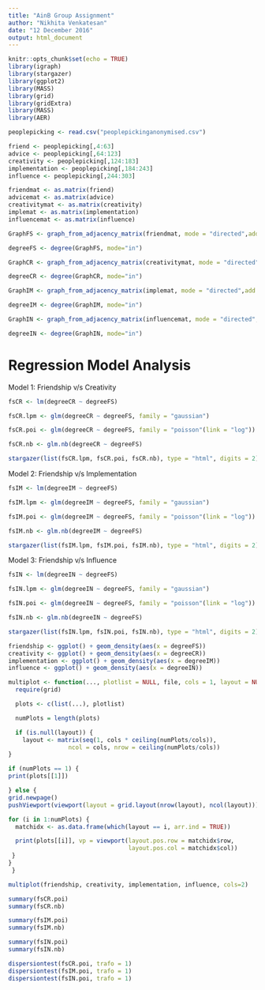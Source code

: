 ---
title: "AinB Group Assignment"
author: "Nikhita Venkatesan"
date: "12 December 2016"
output: html_document
---

```{r setup, include=FALSE}
knitr::opts_chunk$set(echo = TRUE)
library(igraph)
library(stargazer)
library(ggplot2)
library(MASS)
library(grid)
library(gridExtra)
library(MASS)
library(AER)
```

```{r, echo = FALSE}
peoplepicking <- read.csv("peoplepickinganonymised.csv")
```

```{r, echo = FALSE}
friend <- peoplepicking[,4:63]
advice <- peoplepicking[,64:123]
creativity <- peoplepicking[,124:183]
implementation <- peoplepicking[,184:243]
influence <- peoplepicking[,244:303]
```

```{r, echo=FALSE}
friendmat <- as.matrix(friend)
advicemat <- as.matrix(advice)
creativitymat <- as.matrix(creativity)
implemat <- as.matrix(implementation)
influencemat <- as.matrix(influence)
```

```{r, echo = FALSE}
GraphFS <- graph_from_adjacency_matrix(friendmat, mode = "directed",add.colnames = TRUE, diag=FALSE)

degreeFS <- degree(GraphFS, mode="in")
```

```{r, echo = FALSE}
GraphCR <- graph_from_adjacency_matrix(creativitymat, mode = "directed",add.colnames = TRUE, diag=FALSE)

degreeCR <- degree(GraphCR, mode="in")
```

```{r, echo = FALSE}
GraphIM <- graph_from_adjacency_matrix(implemat, mode = "directed",add.colnames = TRUE, diag=FALSE)

degreeIM <- degree(GraphIM, mode="in")
```

```{r, echo = FALSE}
GraphIN <- graph_from_adjacency_matrix(influencemat, mode = "directed",add.colnames = TRUE, diag=FALSE)

degreeIN <- degree(GraphIN, mode="in")
```

# Regression Model Analysis

Model 1: Friendship v/s Creativity

```{r, echo = FALSE, results = 'asis'}
fsCR <- lm(degreeCR ~ degreeFS)

fsCR.lpm <- glm(degreeCR ~ degreeFS, family = "gaussian")

fsCR.poi <- glm(degreeCR ~ degreeFS, family = "poisson"(link = "log"))

fsCR.nb <- glm.nb(degreeCR ~ degreeFS)

stargazer(list(fsCR.lpm, fsCR.poi, fsCR.nb), type = "html", digits = 2)
```
\newline

Model 2: Friendship v/s Implementation

```{r, echo = FALSE, results = 'asis'}
fsIM <- lm(degreeIM ~ degreeFS)

fsIM.lpm <- glm(degreeIM ~ degreeFS, family = "gaussian")

fsIM.poi <- glm(degreeIM ~ degreeFS, family = "poisson"(link = "log"))

fsIM.nb <- glm.nb(degreeIM ~ degreeFS)

stargazer(list(fsIM.lpm, fsIM.poi, fsIM.nb), type = "html", digits = 2)
```
\newline

Model 3: Friendship v/s Influence
```{r, echo = FALSE, results = 'asis'}
fsIN <- lm(degreeIN ~ degreeFS)

fsIN.lpm <- glm(degreeIN ~ degreeFS, family = "gaussian")

fsIN.poi <- glm(degreeIN ~ degreeFS, family = "poisson"(link = "log"))

fsIN.nb <- glm.nb(degreeIN ~ degreeFS)

stargazer(list(fsIN.lpm, fsIN.poi, fsIN.nb), type = "html", digits = 2)
```
\newline

```{r, echo = FALSE}
friendship <- ggplot() + geom_density(aes(x = degreeFS))
creativity <- ggplot() + geom_density(aes(x = degreeCR))
implementation <- ggplot() + geom_density(aes(x = degreeIM))
influence <- ggplot() + geom_density(aes(x = degreeIN))
```
\newline

```{r, echo = FALSE}
multiplot <- function(..., plotlist = NULL, file, cols = 1, layout = NULL) {
  require(grid)

  plots <- c(list(...), plotlist)

  numPlots = length(plots)

  if (is.null(layout)) {
    layout <- matrix(seq(1, cols * ceiling(numPlots/cols)),
                 ncol = cols, nrow = ceiling(numPlots/cols))
}

if (numPlots == 1) {
print(plots[[1]])

} else {
grid.newpage()
pushViewport(viewport(layout = grid.layout(nrow(layout), ncol(layout))))

for (i in 1:numPlots) {
  matchidx <- as.data.frame(which(layout == i, arr.ind = TRUE))

  print(plots[[i]], vp = viewport(layout.pos.row = matchidx$row,
                                  layout.pos.col = matchidx$col))
 }
}
 }
```

```{r, echo = FALSE}
multiplot(friendship, creativity, implementation, influence, cols=2)
```

```{r, echo = FALSE}
summary(fsCR.poi)
summary(fsCR.nb)

summary(fsIM.poi)
summary(fsIM.nb)

summary(fsIN.poi)
summary(fsIN.nb)
```


```{r, echo = FALSE}
dispersiontest(fsCR.poi, trafo = 1)
dispersiontest(fsIM.poi, trafo = 1)
dispersiontest(fsIN.poi, trafo = 1)
```

